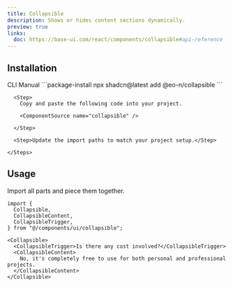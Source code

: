 ```yaml
---
title: Collapsible
description: Shows or hides content sections dynamically.
preview: true
links:
  doc: https://base-ui.com/react/components/collapsible#api-reference
---
```


<ComponentTabs name="collapsible-demo" />

## Installation

<CodeTabs>

  <TabsList>
    <TabsTrigger value="cli">CLI</TabsTrigger>
    <TabsTrigger value="manual">Manual</TabsTrigger>
  </TabsList>

  <TabsContent value="cli">
    ```package-install 
    npx shadcn@latest add @eo-n/collapsible
    ```
  </TabsContent>

  <TabsContent value="manual">
    <Steps>

      <Step>
        Copy and paste the following code into your project.

        <ComponentSource name="collapsible" />

      </Step>
      
      <Step>Update the import paths to match your project setup.</Step>

    </Steps>
  </TabsContent>

</CodeTabs>

## Usage

Import all parts and piece them together.

```tsx
import {
  Collapsible,
  CollapsibleContent,
  CollapsibleTrigger,
} from "@/components/ui/collapsible";
```

```tsx
<Collapsible>
  <CollapsibleTrigger>Is there any cost involved?</CollapsibleTrigger>
  <CollapsibleContent>
    No, it's completely free to use for both personal and professional projects.
  </CollapsibleContent>
</Collapsible>
```
